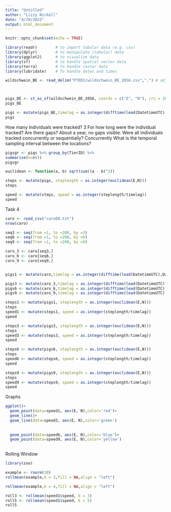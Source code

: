 ```yaml
---
title: "Untitled"
author: "Lizzy Nickell"
date: "4/29/2022"
output: html_document
---
```


```r
knitr::opts_chunk$set(echo = TRUE)
```

```r
library(readr)        # to import tabular data (e.g. csv)
library(dplyr)        # to manipulate (tabular) data
library(ggplot2)      # to visualize data
library(sf)           # to handle spatial vector data
library(terra)        # To handle raster data
library(lubridate)    # To handle dates and times

wildschwein_BE <- read_delim("PTED2/wildschwein_BE_2056.csv",",") # adjust path



pigs_BE <- st_as_sf(wildschwein_BE_2056, coords = c("E", "N"), crs = 2056, remove = FALSE)
pigs_BE

pigs <- mutate(pigs_BE,timelag = as.integer(difftime(lead(DatetimeUTC),DatetimeUTC, unit="secs")))
pigs

```
How many individuals were tracked? 3
For how long were the individual tracked? Are there gaps? About a year, no gaps visible.
Were all individuals tracked concurrently or sequentially? Concurrently
What is the temporal sampling interval between the locations? 

```r
pigsgr <- pigs %>% group_by(TierID) %>% 
summarise(n=n())
pigsgr

euclidean <- function(a, b) sqrt(sum((a - b)^2))

steps <- mutate(pigs, steplength = as.integer(euclidean(E,N)))
steps

speed <- mutate(steps, speed = as.integer(steplength/timelag))
speed
```
Task 4
```r
caro <- read_csv("caro60.txt")
nrow(caro)

seq3 <- seq(from =1, to =200, by =3)
seq6 <- seq(from =1, to =200, by =6)
seq9 <- seq(from =1, to =200, by =9)

caro_3 <- caro[seq3,]
caro_6 <- caro[seq6,]
caro_9 <- caro[seq9,]


pigs1 <- mutate(caro,timelag = as.integer(difftime(lead(DatetimeUTC),DatetimeUTC, unit="secs")))

pigs3 <- mutate(caro_3,timelag = as.integer(difftime(lead(DatetimeUTC),DatetimeUTC, unit="secs")))
pigs6 <- mutate(caro_6,timelag = as.integer(difftime(lead(DatetimeUTC),DatetimeUTC, unit="secs")))
pigs9 <- mutate(caro_9,timelag = as.integer(difftime(lead(DatetimeUTC),DatetimeUTC, unit="secs")))

steps1 <- mutate(pigs1, steplength = as.integer(euclidean(E,N)))
steps
speed1 <- mutate(steps1, speed = as.integer(steplength/timelag))
speed

steps3 <- mutate(pigs3, steplength = as.integer(euclidean(E,N)))
steps
speed3 <- mutate(steps3, speed = as.integer(steplength/timelag))
speed

steps6 <- mutate(pigs6, steplength = as.integer(euclidean(E,N)))
steps
speed6 <- mutate(steps6, speed = as.integer(steplength/timelag))
speed

steps9 <- mutate(pigs9, steplength = as.integer(euclidean(E,N)))
steps
speed9 <- mutate(steps9, speed = as.integer(steplength/timelag))
speed
```
Graphs
```r
ggplot()+
  geom_point(data=speed1, aes(E, N),color='red')+
  geom_line()+
  geom_line(data=speed3, aes(E, N),color='green')
  
  
  geom_point(data=speed6, aes(E, N),color='blue')+
  geom_point(data=speed9, aes(E, N),color='yellow')
  
```
Rolling Window
```r
library(zoo)

example <- rnorm(10)
rollmean(example,k = 3,fill = NA,align = "left")

rollmean(example,k = 4,fill = NA,align = "left")

roll3 <- rollmean(speed1$speed, k = 3)
roll5 <- rollmean(speed1$speed, k = 5)
roll5
```

